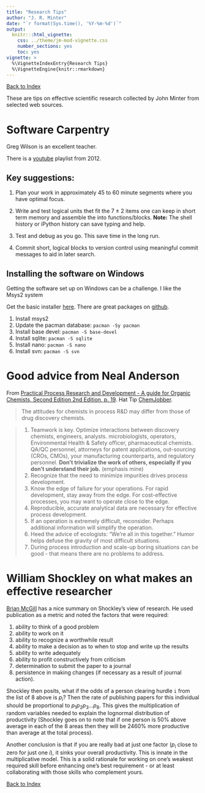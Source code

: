 ```yaml
---
title: "Research Tips"
author: "J. R. Minter"
date: "`r format(Sys.time(), '%Y-%m-%d')`"
output:
  knitr:::html_vignette:
    css: ../theme/jm-mod-vignette.css
    number_sections: yes
    toc: yes
vignette: >
  %\VignetteIndexEntry{Research Tips}
  %\VignetteEngine{knitr::rmarkdown}
---
```


[Back to Index](../README.html)

These are tips on effective scientific research collected by John Minter from selected web sources.

# Software Carpentry

Greg Wilson is an excellent teacher.


There is a [youtube](https://www.youtube.com/playlist?list=PLhFTuW7KWApwoo2DHzpWLhA19zenWF1LF) playlist from 2012.

## Key suggestions:

1. Plan your work in approximately 45 to 60 minute segments where you have optimal focus.

2. Write and test logical units thet fit the 7 $\pm$ 2 items one can keep in short term memory and assemble the into functions/blocks. **Note:** The shell history or iPython history can save typing and help.

3. Test and debug as you go. This save time in the long run.

4. Commit short, logical blocks to version control using meaningful commit messages to aid in later search.

## Installing the software on Windows

Getting the software set up on Windows can be a challenge. I like the Msys2 system


Get the basic installer [here](https://msys2.github.io/). There are great packages on [github](https://github.com/Alexpux/MSYS2-packages). 

1. Install msys2
2. Update the pacman database: `pacman -Sy pacman`
3. Install base devel: `pacman -S base-devel`
4. Install sqlite: `pacman -S sqlite`
5. Install nano: `pacman -S nano`
6. Install svn: `pacman -S svn`


# Good advice from Neal Anderson

From [Practical Process Research and Development - A guide for Organic Chemists, Second Edition 2nd Edition, p. 19](http://www.amazon.com/dp/0123865379). Hat Tip [ChemJobber](http://chemjobber.blogspot.co.uk/2016/02/bonus-process-wednesday-life-tips-from.html).

> The attitudes for chemists in process R&D may differ from those of drug discovery chemists.

> 1. Teamwork is key. Optimize interactions between discovery chemists, engineers, analysts. microbiologists, operators, Environmental Health & Safety officer, pharmaceutical chemists. QA/QC personnel, attorneys for patent applications, out-sourcing (CROs, CMOs), your manufacturing counterparts, and regulatory personnel. **Don't trivialize the work of others, especially if you don't understand their job.** (emphasis mine)
2. Recognize that the need to minimize impurities drives process development.
3. Know the edge of failure for your operations. For rapid development, stay away from the edge. For cost-effective processes, you may want to operate close to the edge.
4. Reproducible, accurate analytical data are necessary for effective process development.
5. If an operation is extremely difficult, reconsider. Perhaps additional information will simplify the operation.
6. Heed the advice of ecologists: "We're all in this together." Humor helps defuse the gravity of most difficult situations.
7. During process introduction and scale-up boring situations can be good - that means there are no problems to address.



# William Shockley on what makes an effective researcher
[Brian McGill](http://dynamicecology.wordpress.com/2014/01/23/william-shockley-on-what-makes-a-person-write-a-lot-of-papers-and-the-superstar-researcher-system/) has a nice summary on Shockley's view of research. He used publication as a metric and noted the factors that were required:

1. ability to think of a good problem
2. ability to work on it
3. ability to recognize a worthwhile result
4. ability to make a decision as to when to stop and write up the results
5. ability to write adequately
6. ability to profit constructively from criticism
7. determination to submit the paper to a journal
8. persistence in making changes (if necessary as a result of journal action).

Shockley then posits, what if the odds of a person clearing hurdle ``i`` from the list of 8 above is $p_i$? Then the rate of publishing papers for this individual should be proportional to $p_{1}p_{2}p_{3}\dots p_{8}$. This gives the multiplication of random variables needed to explain the lognormal distribution of productivity (Shockley goes on to note that if one person is 50% above average in each of the 8 areas then they will be 2460% more productive than average at the total process).

Another conclusion is that if you are really bad at just one factor ($p_{i}$ close to zero for just one $i$), it sinks your overall productivity. This is innate in the multiplicative model. This is a solid rationale for working on one's weakest required skill before enhancing one's best requirement - or at least collaborating with those skills who complement yours.


[Back to Index](../README.html)